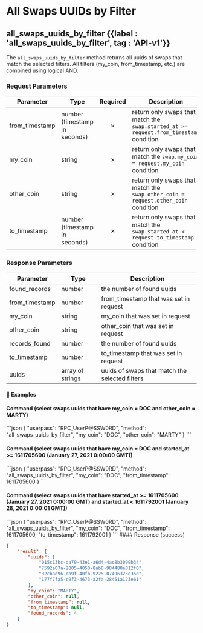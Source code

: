 
# All Swaps UUIDs by Filter

## all\_swaps\_uuids\_by\_filter {{label : 'all_swaps_uuids_by_filter', tag : 'API-v1'}}

The `all_swaps_uuids_by_filter` method returns all uuids of swaps that match the selected filters. All filters (my\_coin, from\_timestamp, etc.) are combined using logical AND.

### Request Parameters

| Parameter       | Type                          | Required | Description                                                                            |
| --------------- | ----------------------------- | :------: | -------------------------------------------------------------------------------------- |
| from\_timestamp | number (timestamp in seconds) |     ✗    | return only swaps that match the `swap.started_at >= request.from_timestamp` condition |
| my\_coin        | string                        |     ✗    | return only swaps that match the `swap.my_coin = request.my_coin` condition            |
| other\_coin     | string                        |     ✗    | return only swaps that match the `swap.other_coin = request.other_coin` condition      |
| to\_timestamp   | number (timestamp in seconds) |     ✗    | return only swaps that match the `swap.started_at < request.to_timestamp` condition    |

### Response Parameters

| Parameter       | Type             | Description                                    |
| --------------- | ---------------- | ---------------------------------------------- |
| found\_records  | number           | the number of found uuids                      |
| from\_timestamp | number           | from\_timestamp that was set in request        |
| my\_coin        | string           | my\_coin that was set in request               |
| other\_coin     | string           | other\_coin that was set in request            |
| records\_found  | number           | the number of found uuids                      |
| to\_timestamp   | number           | to\_timestamp that was set in request          |
| uuids           | array of strings | uuids of swaps that match the selected filters |

#### 📌 Examples

#### Command (select swaps uuids that have my\_coin = DOC and other\_coin = MARTY)

<CodeGroup title="" tag="POST" label="all_swaps_uuids_by_filter" mm2MethodDecorate="true">
  ```json
  {
    "userpass": "RPC_UserP@SSW0RD",
    "method": "all_swaps_uuids_by_filter",
    "my_coin": "DOC",
    "other_coin": "MARTY"
  }
  ```
</CodeGroup>

#### Command (select swaps uuids that have my\_coin = DOC and started\_at >= 1611705600 (January 27, 2021 0:00:00 GMT))

<CodeGroup title="" tag="POST" label="all_swaps_uuids_by_filter" mm2MethodDecorate="true">
  ```json
  {
    "userpass": "RPC_UserP@SSW0RD",
    "method": "all_swaps_uuids_by_filter",
    "my_coin": "DOC",
    "from_timestamp": 1611705600
  }
  ```
</CodeGroup>

#### Command (select swaps uuids that have started\_at >= 1611705600 (January 27, 2021 0:00:00 GMT) and started\_at \< 1611792001 (January 28, 2021 0:00:01 GMT))

<CodeGroup title="" tag="POST" label="all_swaps_uuids_by_filter" mm2MethodDecorate="true">
  ```json
  {
    "userpass": "RPC_UserP@SSW0RD",
    "method": "all_swaps_uuids_by_filter",
    "my_coin": "DOC",
    "from_timestamp": 1611705600,
    "to_timestamp": 1611792001
  }
  ```
</CodeGroup>

<CollapsibleSection expandedText="Hide Response" collapsedText="Show Response">
  #### Response (success)

  ```json
  {
      "result": {
          "uuids": [
              "015c13bc-da79-43e1-a6d4-4ac8b3099b34",
              "7592a07a-2805-4050-8ab8-984480e812f0",
              "82cbad96-ea9f-40fb-9225-07496323e35d",
              "177f7fa5-c9f3-4673-a2fa-28451a123e61"
          ],
          "my_coin": "MARTY",
          "other_coin": null,
          "from_timestamp": null,
          "to_timestamp": null,
          "found_records": 4
      }
  }
  ```
</CollapsibleSection>
